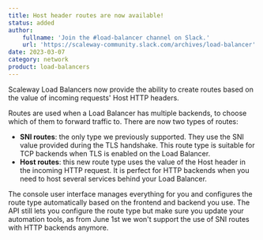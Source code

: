 ```yaml
---
title: Host header routes are now available!
status: added
author:
    fullname: 'Join the #load-balancer channel on Slack.'
    url: 'https://scaleway-community.slack.com/archives/load-balancer'
date: 2023-03-07
category: network
product: load-balancers
---
```


Scaleway Load Balancers now provide the ability to create routes based on the value of incoming requests' Host HTTP headers.

Routes are used when a Load Balancer has multiple backends, to choose which of them to forward traffic to. There are now two types of routes:
* **SNI routes**: the only type we previously supported. They use the SNI value provided during the TLS handshake. This route type is suitable for TCP backends when TLS is enabled on the Load Balancer.
* **Host routes**: this new route type uses the value of the Host header in the incoming HTTP request. It is perfect for HTTP backends when you need to host several services behind your Load Balancer.

The console user interface manages everything for you and configures the route type automatically based on the frontend and backend you use. The API still lets you configure the route type but make sure you update your automation tools, as from June 1st we won't support the use of SNI routes with HTTP backends anymore.

